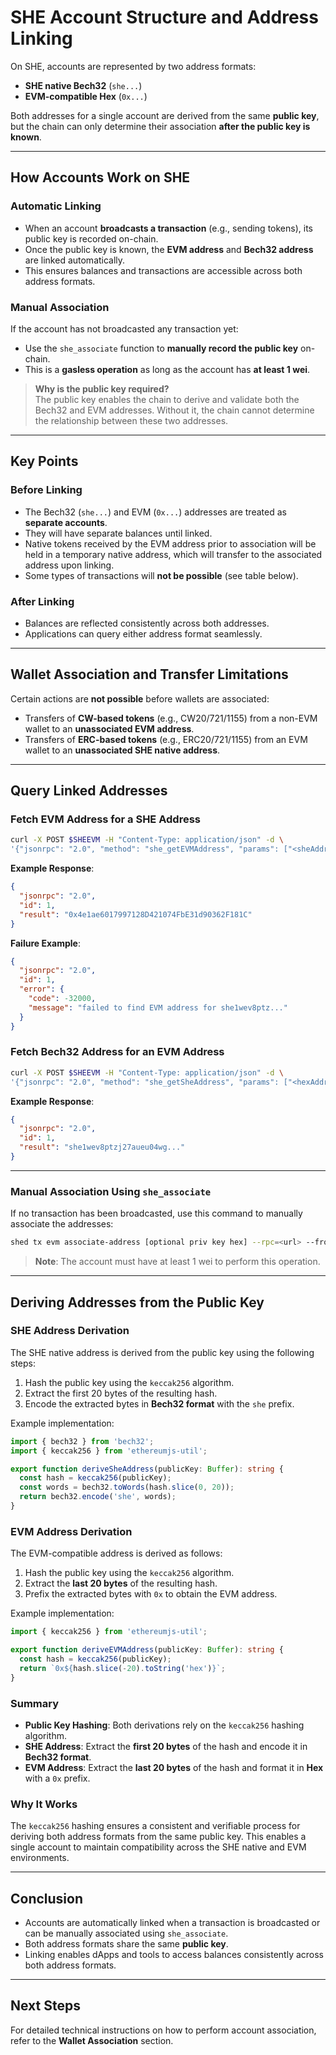 # **SHE Account Structure and Address Linking**

On SHE, accounts are represented by two address formats:

- **SHE native Bech32** (`she...`)
- **EVM-compatible Hex** (`0x...`)

Both addresses for a single account are derived from the same **public key**,
but the chain can only determine their association **after the public key is
known**.

---

## **How Accounts Work on SHE**

### **Automatic Linking**

- When an account **broadcasts a transaction** (e.g., sending tokens), its
  public key is recorded on-chain.
- Once the public key is known, the **EVM address** and **Bech32 address** are
  linked automatically.
- This ensures balances and transactions are accessible across both address
  formats.

### **Manual Association**

If the account has not broadcasted any transaction yet:

- Use the `she_associate` function to **manually record the public key**
  on-chain.
- This is a **gasless operation** as long as the account has **at least 1 wei**.

> **Why is the public key required?**  
> The public key enables the chain to derive and validate both the Bech32 and
> EVM addresses. Without it, the chain cannot determine the relationship between
> these two addresses.

---

## **Key Points**

### **Before Linking**

- The Bech32 (`she...`) and EVM (`0x...`) addresses are treated as **separate
  accounts**.
- They will have separate balances until linked.
- Native tokens received by the EVM address prior to association will be held in
  a temporary native address, which will transfer to the associated address upon
  linking.
- Some types of transactions will **not be possible** (see table below).

### **After Linking**

- Balances are reflected consistently across both addresses.
- Applications can query either address format seamlessly.

---

## **Wallet Association and Transfer Limitations**

Certain actions are **not possible** before wallets are associated:

- Transfers of **CW-based tokens** (e.g., CW20/721/1155) from a non-EVM wallet
  to an **unassociated EVM address**.
- Transfers of **ERC-based tokens** (e.g., ERC20/721/1155) from an EVM wallet to
  an **unassociated SHE native address**.

---

## Query Linked Addresses

### Fetch EVM Address for a SHE Address

```bash copy
curl -X POST $SHEEVM -H "Content-Type: application/json" -d \
'{"jsonrpc": "2.0", "method": "she_getEVMAddress", "params": ["<sheAddress>"], "id": 1}'
```

**Example Response**:

```json copy
{
  "jsonrpc": "2.0",
  "id": 1,
  "result": "0x4e1ae6017997128D421074FbE31d90362F181C"
}
```

**Failure Example**:

```json copy
{
  "jsonrpc": "2.0",
  "id": 1,
  "error": {
    "code": -32000,
    "message": "failed to find EVM address for she1wev8ptz..."
  }
}
```

### Fetch Bech32 Address for an EVM Address

```bash copy
curl -X POST $SHEEVM -H "Content-Type: application/json" -d \
'{"jsonrpc": "2.0", "method": "she_getSheAddress", "params": ["<hexAddress>"], "id": 1}'
```

**Example Response**:

```json copy
{
  "jsonrpc": "2.0",
  "id": 1,
  "result": "she1wev8ptzj27aueu04wg..."
}
```

---

### Manual Association Using `she_associate`

If no transaction has been broadcasted, use this command to manually associate
the addresses:

```bash copy
shed tx evm associate-address [optional priv key hex] --rpc=<url> --from=<sender> [flags]
```

> **Note**: The account must have at least 1 wei to perform this operation.

---

## **Deriving Addresses from the Public Key**

### **SHE Address Derivation**

The SHE native address is derived from the public key using the following steps:

1. Hash the public key using the `keccak256` algorithm.
2. Extract the first 20 bytes of the resulting hash.
3. Encode the extracted bytes in **Bech32 format** with the `she` prefix.

Example implementation:

```ts copy
import { bech32 } from 'bech32';
import { keccak256 } from 'ethereumjs-util';

export function deriveSheAddress(publicKey: Buffer): string {
  const hash = keccak256(publicKey);
  const words = bech32.toWords(hash.slice(0, 20));
  return bech32.encode('she', words);
}
```

### **EVM Address Derivation**

The EVM-compatible address is derived as follows:

1. Hash the public key using the `keccak256` algorithm.
2. Extract the **last 20 bytes** of the resulting hash.
3. Prefix the extracted bytes with `0x` to obtain the EVM address.

Example implementation:

```ts copy
import { keccak256 } from 'ethereumjs-util';

export function deriveEVMAddress(publicKey: Buffer): string {
  const hash = keccak256(publicKey);
  return `0x${hash.slice(-20).toString('hex')}`;
}
```

### **Summary**

- **Public Key Hashing**: Both derivations rely on the `keccak256` hashing
  algorithm.
- **SHE Address**: Extract the **first 20 bytes** of the hash and encode it in
  **Bech32 format**.
- **EVM Address**: Extract the **last 20 bytes** of the hash and format it in
  **Hex** with a `0x` prefix.

### **Why It Works**

The `keccak256` hashing ensures a consistent and verifiable process for deriving
both address formats from the same public key. This enables a single account to
maintain compatibility across the SHE native and EVM environments.

---

## **Conclusion**

- Accounts are automatically linked when a transaction is broadcasted or can be
  manually associated using `she_associate`.
- Both address formats share the same **public key**.
- Linking enables dApps and tools to access balances consistently across both
  address formats.

---

## **Next Steps**

For detailed technical instructions on how to perform account association, refer
to the **Wallet Association** section.
